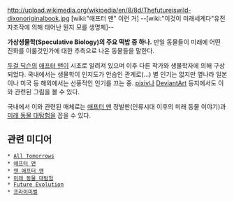 http://upload.wikimedia.org/wikipedia/en/8/8d/Thefutureiswild-dixonoriginalbook.jpg
[wiki:"애프터 맨" 이런 거] --[wiki:"이것이 미래세계다"유전자조작에 의해 태어난 뭔지 모를 생명체]--

'''가상생물학(Speculative Biology)의 주요 떡밥 중 하나.''' 만일 동물들이 미래에 어떤 진화를 이룰것인가에 대한 추측으로 나온 동물들을 말한다. 

[[두걸 딕슨]]의 [[애프터 맨]]이 시초로 알려져 있으며 이후 다른 작가와 생물학자에 의해 구상되었다. 국내에서는 생물학이 인지도가 안습인 관계로(...) 별 인기는 없지만 옆나라 일본이나 미국 등 해외에서는 선풍적인 인기를 끄는 중. [[pixiv]]나 [[DeviantArt]] 등지에서도 이와 관련된 그림을 볼 수 있다.

국내에서 이와 관련된 매체로는 [[애프터 맨]] 정발판(인류시대 이후의 미래 동물 이야기)과 [[미래 동물 대탐험]]을 꼽을 수 있다.

== 관련 미디어 ==

 * [[All Tomorrows]]
 * [[애프터 맨]]
 * [[맨 애프터 맨]]
 * [[미래 동물 대탐험]]
 * [http://en.wikipedia.org/wiki/Future_Evolution Future Evolution]
 * [[프라이미벌]]
